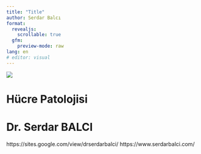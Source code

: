 ```yaml
---
title: "Title"
author: Serdar Balcı
format:
  revealjs:
    scrollable: true
  gfm:
    preview-mode: raw
lang: en
# editor: visual
---
```


![](img%5CHucre-Patolojisi-web0.jpg)

# Hücre Patolojisi

# Dr. Serdar BALCI
https://sites.google.com/view/drserdarbalci/
https://www.serdarbalci.com/

